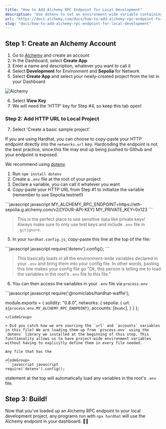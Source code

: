 ```yaml
---
title: "How to Add Alchemy RPC Endpoint for Local Development"
description: "Use dotenv to set an environment-wide variable containing your Alchemy RPC HTTP endpoint."
url: "https://docs.alchemy.com/docs/how-to-add-alchemy-rpc-endpoint-for-local-development"
slug: "docs/how-to-add-alchemy-rpc-endpoint-for-local-development"
---
```


## Step 1: Create an Alchemy Account

1. Go to [Alchemy](https://alchemy.com/?a=febd498104) and create an account
2. In the Dashboard, select **Create App**
3. Enter a name and description, whatever you want to call it
4. Select **Development** for Environment and **Sepolia** for Network
5. Select **Create App** and select your newly-created project from the list in your Dashboard

![Alchemy](R8guVDP.png)

6. Select **View Key**
7. We will need the 'HTTP' key for Step #4, so keep this tab open!

### Step 2: Add HTTP URL to Local Project

7. Select 'Create a basic sample project'

If you are using Hardhat, you can choose to copy-paste your HTTP endpoint directly into the `networks.url` key. Hardcoding the endpoint is not the best practice, since this file may end up being pushed to Github and your endpoint is exposed.

We recommend using [dotenv](https://www.npmjs.com/package/dotenv).

1. Run `npm install dotenv`
2. Create a `.env` file at the root of your project
3. Declare a variable, you can call it whatever you want
4. Copy-paste your HTTP URL from Step #1 to initialize the variable (remember to use Sepolia testnet!)

<CodeGroup>
  ```javascript javascript
  MY_ALCHEMY_RPC_ENDPOINT=https://eth-sepolia.g.alchemy.com/v2/[YOUR-API-KEY]
  MY_PRIVATE_KEY=0x123
  ```
</CodeGroup>

> This is the perfect place to use sensitive data like private keys! Always make sure to only use test keys and include `.env` file in `.gitignore`.

5. In your `hardhat.config.js`, copy-paste this line at the top of the file:

<CodeGroup>
  ```javascript javascript
  require('dotenv').config();
  ```
</CodeGroup>

> This basically loads in all the environment-wide variables declared in your `.env` and bring them into your config file. In other words, pasting this line makes your config file go "Ok, this person is telling me to load the variables in the root's `.env` file to this file."

6. You can then access the variables in your `.env` file via `process.env`

<CodeGroup>
  ```javascript javascript
  require('@nomiclabs/hardhat-waffle');

  module.exports = {
    solidity: "0.8.0",
    networks: {
      sepolia: {
        url: `${process.env.MY_ALCHEMY_RPC_ENDPOINT}`,
        accounts: [`0xabc`],
      } 
    }
  };
  ```
</CodeGroup>

> Did you catch how we are sourcing the `url` and `accounts` variables in this file? We are loading them up from `process.env` using the `dotenv` library we installed at the beginning of this step. This functionality allows us to have project-wide environment variables without having to explicitly define them in every file needed.

Any file that has the

<CodeGroup>
  ```javascript javascript
  require('dotenv').config();
  ```
</CodeGroup>

statement at the top will automatically load any variables in the root's `.env` file.

## Step 3: Build!

Now that you've loaded up an Alchemy RPC endpoint to your local development project, any programs run with `npx hardhat` will use the Alchemy endpoint in your dashboard. 👏💥
